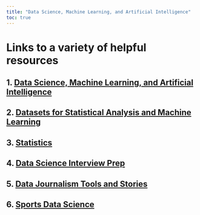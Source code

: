 ```yaml
---
title: "Data Science, Machine Learning, and Artificial Intelligence"
toc: true
---
```


# Links to a variety of helpful resources

## 1. [Data Science, Machine Learning, and Artificial Intelligence](ds_ml_ai.qmd)

## 2. [Datasets for Statistical Analysis and Machine Learning](datasets.qmd)

## 3. [Statistics](statistics.qmd)

## 4. [Data Science Interview Prep](ds_interview.qmd)

## 5. [Data Journalism Tools and Stories](ds_journalism.qmd)

## 6. [Sports Data Science](ds_sports.qmd)
